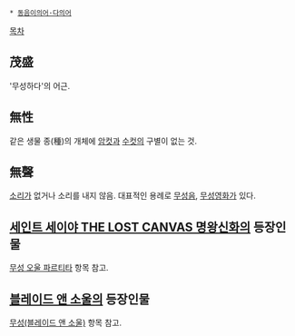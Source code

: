  * [[동음이의어·다의어]]

[[목차]]

== 茂盛 ==
'무성하다'의 어근.

== 無性 ==
같은 생물 종(種)의 개체에 [[암컷]]과 [[수컷]]의 구별이 없는 것.

== 無聲 ==
[[소리]]가 없거나 소리를 내지 않음. 대표적인 용례로 [[무성음]], [[무성영화]]가 있다.

== [[세인트 세이야 THE LOST CANVAS 명왕신화]]의 등장인물 ==
[[무성 오울 파르티타]] 항목 참고.

== [[블레이드 앤 소울]]의 등장인물 ==
[[무성(블레이드 앤 소울)]] 항목 참고.
